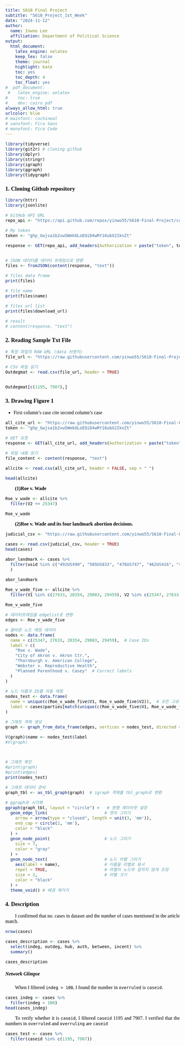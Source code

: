 ---
title: S610 Final Project
subtitle: "S610_Project_1st_Week"
date: "2024-11-12"
author:
  name: Inwoo Lee
  affiliation: Department of Political Science
output: 
  html_document:
    latex_engine: xelatex
    keep_tex: false
    theme: journal
    highlight: kate
    toc: yes
    toc_depth: 4
    toc_float: yes
#  pdf_document:
 #   latex_engine: xelatex
#    toc: true
#    dev: cairo_pdf
always_allow_html: true
urlcolor: blue
# mainfont: cochineal
# sansfont: Fira Sans
# monofont: Fira Code
---

<style>

body {
  font-family: 'Times New Roman', Times, serif; /* Example of changing the font for the entire document */
  font-size: 16px; /* Adjust the font size if needed */
  color: black; /* Ensures the body text is black */
}

p {
  text-align: justify;
  text-indent: 2em;
  color: black; /* Ensures paragraph text is black */
}

</style>

```{r, message = FALSE}
library(tidyverse)
library(git2r) # cloning github
library(dplyr)
library(stringr)
library(igraph)
library(ggraph)
library(tidygraph)
```

### 1. Cloning Github repository

```{r, include = FALSE}
library(httr)
library(jsonlite)

# GitHub API URL
repo_api <- "https://api.github.com/repos/yinwo55/S610-Final-Project/contents/?ref=data"

# My token
token <- "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"

response <- GET(repo_api, add_headers(Authorization = paste("token", token)))


# JSON 데이터를 데이터 프레임으로 변환
files <- fromJSON(content(response, "text"))

# files data frame
print(files)

# file name
print(files$name)

# files url list
print(files$download_url)

# result
# content(response, "text")
```
### 2. Reading Sample Txt File

```{r}
# 특정 파일의 RAW URL (data 브랜치)
file_url <- "https://raw.githubusercontent.com/yinwo55/S610-Final-Project/refs/heads/main/Outdegmat.txt?token=GHSAT0AAAAAAC2KULF4VIUCEHAIJLKBA5NYZ2CDYHQ"

# CSV 파일 읽기
Outdegmat <- read.csv(file_url, header = TRUE)


Outdegmat[c(1195, 7907),]
```

### 3. Drawing Figure 1

<ul>
  <li>First column's case cite second column's case</li>
</ul>

```{r, include = FALSE}
all_cite_url <- "https://raw.githubusercontent.com/yinwo55/S610-Final-Project/refs/heads/main/Allcites.txt?token=GHSAT0AAAAAAC2KULF57JMLNKKWJVMDWH54Z2CDYUQ"
token <- "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"

# GET 요청
response <- GET(all_cite_url, add_headers(Authorization = paste("token", token)))

# 파일 내용 읽기
file_content <- content(response, "text")
```

```{r}
allcite <- read.csv(all_cite_url, header = FALSE, sep = " ")

head(allcite)
```

<b>(1)Roe v. Wade</b> 

```{r}
Roe_v_wade <- allcite %>% 
  filter(V2 == 25347)

Roe_v_wade
```

**(2)Roe v. Wade and its four landmark abortion decisions.**

```{r}
judicial_csv <- "https://raw.githubusercontent.com/yinwo55/S610-Final-Project/refs/heads/main/judicial.csv?token=GHSAT0AAAAAAC2KULF5LNB3E24U5IBOKLDUZ2CDZPQ"

cases <- read.csv(judicial_csv, header = TRUE)
head(cases)
```

```{r}
abor_landmark <- cases %>%
  filter(usid %in% c("492US490", "505US833", "476US747", "462US416", "410US113")
  )

abor_landmark
```

```{r}
Roe_v_wade_five <- allcite %>% 
  filter(V1 %in% c(27633, 28354, 29003, 29459), V2 %in% c(25347, 27633, 28354, 29003, 29459))

Roe_v_wade_five
```


```{r}
# 데이터프레임을 edgelist로 변환
edges <- Roe_v_wade_five

# 올바른 노드 매칭 데이터
nodes <- data.frame(
  name = c(25347, 27633, 28354, 29003, 29459),  # Case IDs
  label = c(
    "Roe v. Wade", 
    "City of Akron v. Akron Ctr.", 
    "Thornburgh v. American College", 
    "Webster v. Reproductive Health", 
    "Planned Parenthood v. Casey"  # Correct labels
  )
)
```
```{r}
# 노드 이름과 ID를 자동 매핑
nodes_test <- data.frame(
  name = unique(c(Roe_v_wade_five$V1, Roe_v_wade_five$V2)),  # 모든 고유 caseid 추출
  label = cases$parties[match(unique(c(Roe_v_wade_five$V1, Roe_v_wade_five$V2)), cases$caseid)]  # caseid로 이름 매칭
)

# 그래프 객체 생성
graph <- graph_from_data_frame(edges, vertices = nodes_test, directed = TRUE)

V(graph)$name <- nodes_test$label
#V(graph)



# 그래프 확인
#print(graph)
#print(edges)
print(nodes_test)

```


```{r}
# 그래프 데이터 준비
graph_tbl <- as_tbl_graph(graph)  # igraph 객체를 tbl_graph로 변환

# ggraph로 시각화
ggraph(graph_tbl, layout = "circle") +   # 원형 레이아웃 설정
  geom_edge_link(                       # 엣지 그리기
    arrow = arrow(type = "closed", length = unit(3, 'mm')), 
    end_cap = circle(2, 'mm'),
    color = "black"
  ) +
  geom_node_point(                      # 노드 그리기
    size = 7, 
    color = "gray"
  ) +
  geom_node_text(                       # 노드 라벨 그리기
    aes(label = name),                  # 이름을 라벨로 표시
    repel = TRUE,                       # 라벨이 노드와 겹치지 않게 조정
    size = 2,                           # 라벨 크기
    color = "black"
  ) +
  theme_void() # 배경 제거거
```

### 4. Description


I confirmed that no. cases in dataset and the number of cases mentioned in the article match. 

```{r}
nrow(cases)
```

```{r}
cases_description <- cases %>%
  select(indeg, outdeg, hub, auth, between, incent) %>%
  summary()

cases_description
```
##### Network Glimpse

When I filtered `indeg > 100`, I found the number in `overruled` is `caseid`.

```{r}
cases_indeg <- cases %>% 
  filter(indeg > 100)
head(cases_indeg)
```

To verify whether it is `caseid`, I filtered `caseid` 1195 and 7907. I verified that the numbers in `overruled` and `overruling` are `caseid` 

```{r}
cases_test <- cases %>% 
  filter(caseid %in% c(1195, 7907))
```



